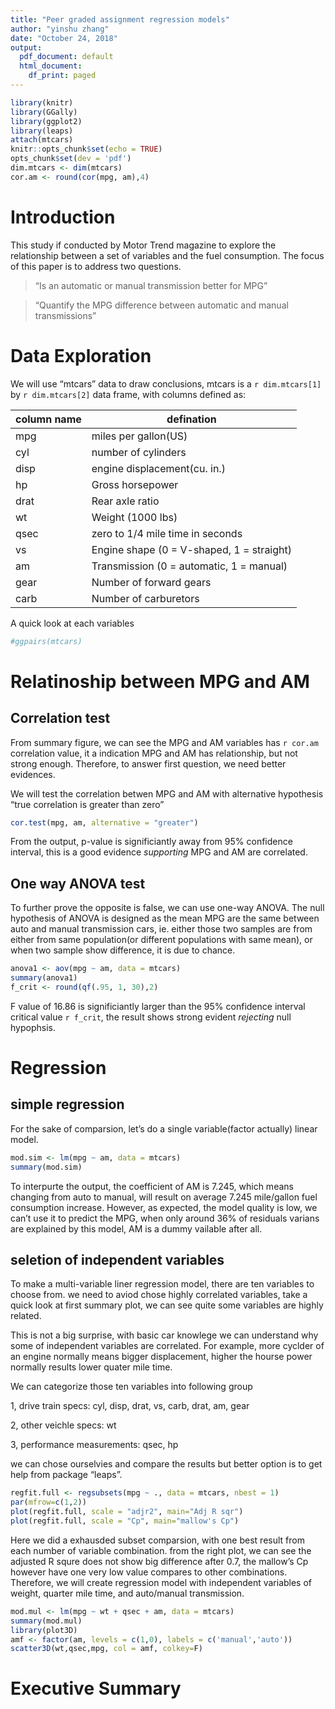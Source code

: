 ```yaml
---
title: "Peer graded assignment regression models"
author: "yinshu zhang"
date: "October 24, 2018"
output:
  pdf_document: default
  html_document:
    df_print: paged
---
```


```r
library(knitr)
library(GGally)
library(ggplot2)
library(leaps)
attach(mtcars)
knitr::opts_chunk$set(echo = TRUE)
opts_chunk$set(dev = 'pdf')
dim.mtcars <- dim(mtcars)
cor.am <- round(cor(mpg, am),4)
```

# Introduction
This study if conducted by Motor Trend magazine to explore the relationship between a set of variables and the fuel consumption. The focus of this paper is to address two questions.

> "Is an automatic or manual transmission better for MPG"

> "Quantify the MPG difference between automatic and manual transmissions"

# Data Exploration
We will use "mtcars" data to draw conclusions, mtcars is a `r dim.mtcars[1]` by `r dim.mtcars[2]` data frame, with columns defined as:

column name | defination
-----------| -------------
mpg   | miles per gallon(US)
cyl   | number of cylinders
disp  | engine displacement(cu. in.)
hp    | Gross horsepower
drat  | Rear axle ratio
wt	  | Weight (1000 lbs)
qsec	| zero to 1/4 mile time in seconds
vs	  | Engine shape (0 = V-shaped, 1 = straight)
am	  | Transmission (0 = automatic, 1 = manual)
gear	| Number of forward gears
carb  | Number of carburetors

A quick look at each variables

```r
#ggpairs(mtcars)
```

# Relatinoship between MPG and AM
## Correlation test
From summary figure, we can see the MPG and AM variables has `r cor.am` correlation value, it a indication MPG and AM has relationship, but not strong enough. Therefore, to answer first question, we need better evidences.

We will test the correlation betwen MPG and AM with alternative hypothesis "true correlation is greater than zero"
```r
cor.test(mpg, am, alternative = "greater")
```
From the output, p-value is significiantly away from 95% confidence interval, this is a good evidence *supporting* MPG and AM are correlated.

## One way ANOVA test
To further prove the opposite is false, we can use one-way ANOVA. The null hypothesis of ANOVA is designed as the mean MPG are the same between auto and manual transmission cars, ie. either those two samples are from either from same population(or different populations with same mean), or when two sample show difference, it is due to chance.

```r
anova1 <- aov(mpg ~ am, data = mtcars)
summary(anova1)
f_crit <- round(qf(.95, 1, 30),2)
```
F value of 16.86 is significiantly larger than the 95% confidence interval critical value `r f_crit`, the result shows strong evident *rejecting* null hypophsis.

# Regression
## simple regression
For the sake of comparsion, let's do a single variable(factor actually) linear model.
```r
mod.sim <- lm(mpg ~ am, data = mtcars)
summary(mod.sim)
```
To interpurte the output, the coefficient of AM is 7.245, which means changing from auto to manual, will result on average 7.245 mile/gallon fuel consumption increase. However, as expected, the model quality is low, we can't use it to predict the MPG, when only around 36% of residuals varians are explained by this model, AM is a dummy vailable after all.

## seletion of independent variables
To make a multi-variable liner regression model, there are ten variables to choose from. we need to aviod chose highly correlated variables, take a quick look at first summary plot, we can see quite some variables are highly related.

This is not a big surprise, with basic car knowlege we can understand why some of independent variables are correlated. For example, more cyclder of an engine normally means bigger displacement, higher the hourse power normally results lower quater mile time. 

We can categorize those ten variables into following group

1, drive train specs: cyl, disp, drat, vs, carb, drat, am, gear

2, other veichle specs: wt

3, performance measurements: qsec, hp

we can chose ourselvies and compare the results but better option is to get help from package "leaps".

```r
regfit.full <- regsubsets(mpg ~ ., data = mtcars, nbest = 1)
par(mfrow=c(1,2))
plot(regfit.full, scale = "adjr2", main="Adj R sqr")
plot(regfit.full, scale = "Cp", main="mallow's Cp")
```
Here we did a exhausded subset comparsion, with one best result from each number of variable combination. from the right plot, we can see the adjusted R squre does not show big difference after 0.7, the mallow's Cp however have one very low value compares to other combinations. Therefore, we will create regression model with independent variables of weight, quarter mile time, and auto/manual transmission.
```r
mod.mul <- lm(mpg ~ wt + qsec + am, data = mtcars)
summary(mod.mul)
library(plot3D)
amf <- factor(am, levels = c(1,0), labels = c('manual','auto'))
scatter3D(wt,qsec,mpg, col = amf, colkey=F)
```

# Executive Summary
